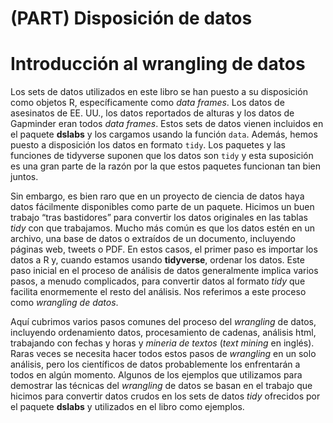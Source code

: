 # (PART) Disposición de datos {-}


# Introducción al wrangling de datos

Los sets de datos utilizados en este libro se han puesto a su disposición como objetos R, específicamente como _data frames_. Los datos de asesinatos de EE. UU., los datos reportados de alturas y los datos de Gapminder eran todos _data frames_. Estos sets de datos vienen incluidos en el paquete __dslabs__ y los cargamos usando la función `data`. Además, hemos puesto a disposición los datos en formato `tidy`. Los paquetes y las funciones de tidyverse suponen que los datos son `tidy` y esta suposición es una gran parte de la razón por la que estos paquetes funcionan tan bien juntos.

Sin embargo, es bien raro que en un proyecto de ciencia de datos haya datos fácilmente disponibles como parte de un paquete. Hicimos un buen trabajo "tras bastidores" para convertir los datos originales en las tablas _tidy_ con que trabajamos. Mucho más común es que los datos estén en un archivo, una base de datos o extraídos de un documento, incluyendo páginas web, tweets o PDF. En estos casos, el primer paso es importar los datos a R y, cuando estamos usando __tidyverse__, ordenar los datos. Este paso inicial en el proceso de análisis de datos generalmente implica varios pasos, a menudo complicados, para convertir datos al formato _tidy_ que facilita enormemente el resto del análisis. Nos referimos a este proceso como _wrangling de datos_.

Aquí cubrimos varios pasos comunes del proceso del _wrangling_ de datos, incluyendo ordenamiento datos, procesamiento de cadenas, análisis html, trabajando con fechas y horas y _mineria de textos_ (_text mining_ en inglés). Raras veces se necesita hacer todos estos pasos de _wrangling_ en un solo análisis, pero los científicos de datos probablemente los enfrentarán a todos en algún momento. Algunos de los ejemplos que utilizamos para demostrar las técnicas del _wrangling_ de datos se basan en el trabajo que hicimos para convertir datos crudos en los sets de datos _tidy_ ofrecidos por el paquete __dslabs__ y utilizados en el libro como ejemplos.


